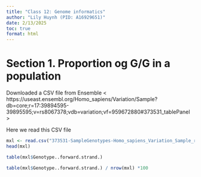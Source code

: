 ```yaml
---
title: "Class 12: Genome informatics"
author: "Lily Huynh (PID: A16929651)"
date: 2/13/2025
toc: true
format: html
---
```


# Section 1. Proportion og G/G in a population

Downloaded a CSV file from Ensemble <
https://useast.ensembl.org/Homo_sapiens/Variation/Sample?db=core;r=17:39894595-39895595;v=rs8067378;vdb=variation;vf=959672880#373531_tablePanel >

Here we read this CSV file

```r
mxl <- read.csv("373531-SampleGenotypes-Homo_sapiens_Variation_Sample_rs8067378.csv")
head(mxl)
```

```r
table(mxl$Genotype..forward.strand.)
```

```r
table(mxl$Genotype..forward.strand.) / nrow(mxl) *100
```













